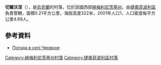 {{coord|49|46|8|N|26|37|20|E|scale:100000|display=title}}

'''切爾沃涅'''（{{lang-uk|Червоне}}），是[[烏克蘭|烏克蘭]]的村落，位於該國西部[[赫梅利尼茨基州|赫梅利尼茨基州]]，由[[捷奧菲波利區|捷奧菲波利區]]負責管轄，面積0.21平方公里，海拔高度322米，2001年人口1，人口密度每平方公里4.69人。

==參考資料==
* [http://weather.in.ua/ua/hmel'nickaja/28015 Погода в селі Червоне]{{Wayback|url=http://weather.in.ua/ua/hmel%27nickaja/28015 |date=20111220163537 }}

{{DEFAULTSORT:Червоне}}
[[Category:赫梅利尼茨基州村落|Category:赫梅利尼茨基州村落]]
[[Category:捷奧菲波利區村落|Category:捷奧菲波利區村落]]


{{Khmelnytskyi-geo-stub}}